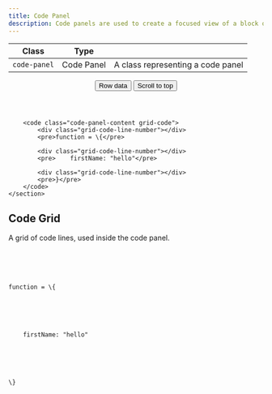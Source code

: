 ```yaml
---
title: Code Panel
description: Code panels are used to create a focused view of a block of code, for example to display logs.
---
```


| Class            | Type        |                                                     |
| ---------------- | ----------- | --------------------------------------------------- |
| `code-panel`     | Code Panel  | A class representing a code panel                   |

<Preview>
 <section class="code-panel u-min-width-100-percent">
        <header class="code-panel-header">
            <div class="u-flex u-gap-16 u-margin-inline-start-auto">
                <button class="button is-text">
                    <span class="icon-external-link" aria-hidden="true"></span>
                    <span class="text">Row data</span>
                </button>
                <button class="button is-secondary is-disabled">
                    <span class="icon-arrow-narrow-up" aria-hidden="true"></span>
                    <span class="text">Scroll to top</span>
                </button>
            </div>
        </header>

        <code class="code-panel-content grid-code">
            <div class="grid-code-line-number"></div>
            <pre>function = \{</pre>

            <div class="grid-code-line-number"></div>
            <pre>    firstName: "hello"</pre>

            <div class="grid-code-line-number"></div>
            <pre>}</pre>
        </code>
    </section>

</Preview>

## Code Grid

A grid of code lines, used inside the code panel.

<Preview>
  <code class="grid-code">
          <div class="grid-code-line-number"></div>
          <pre>function = \{</pre>
          <div class="grid-code-line-number"></div>
          <pre>    firstName: "hello"</pre>
          <div class="grid-code-line-number"></div>
          <pre>\}</pre>
  </code>
</Preview>
